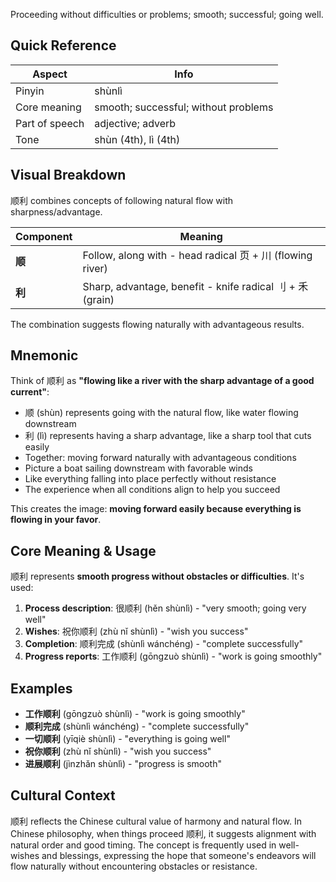 Proceeding without difficulties or problems; smooth; successful; going well.

## Quick Reference

| Aspect         | Info                                 |
| -------------- | ------------------------------------ |
| Pinyin         | shùnlì                               |
| Core meaning   | smooth; successful; without problems |
| Part of speech | adjective; adverb                    |
| Tone           | shùn (4th), lì (4th)                 |

## Visual Breakdown

顺利 combines concepts of following natural flow with sharpness/advantage.

| Component | Meaning                                                   |
| --------- | --------------------------------------------------------- |
| **顺**    | Follow, along with - head radical 页 + 川 (flowing river) |
| **利**    | Sharp, advantage, benefit - knife radical 刂 + 禾 (grain) |

The combination suggests flowing naturally with advantageous results.

## Mnemonic

Think of 顺利 as **"flowing like a river with the sharp advantage of a good current"**:

- 顺 (shùn) represents going with the natural flow, like water flowing downstream
- 利 (lì) represents having a sharp advantage, like a sharp tool that cuts easily
- Together: moving forward naturally with advantageous conditions
- Picture a boat sailing downstream with favorable winds
- Like everything falling into place perfectly without resistance
- The experience when all conditions align to help you succeed

This creates the image: **moving forward easily because everything is flowing in your favor**.

## Core Meaning & Usage

顺利 represents **smooth progress without obstacles or difficulties**. It's used:

1. **Process description**: 很顺利 (hěn shùnlì) - "very smooth; going very well"
2. **Wishes**: 祝你顺利 (zhù nǐ shùnlì) - "wish you success"
3. **Completion**: 顺利完成 (shùnlì wánchéng) - "complete successfully"
4. **Progress reports**: 工作顺利 (gōngzuò shùnlì) - "work is going smoothly"

## Examples

- **工作顺利** (gōngzuò shùnlì) - "work is going smoothly"
- **顺利完成** (shùnlì wánchéng) - "complete successfully"
- **一切顺利** (yīqiè shùnlì) - "everything is going well"
- **祝你顺利** (zhù nǐ shùnlì) - "wish you success"
- **进展顺利** (jìnzhǎn shùnlì) - "progress is smooth"

## Cultural Context

顺利 reflects the Chinese cultural value of harmony and natural flow. In Chinese philosophy, when
things proceed 顺利, it suggests alignment with natural order and good timing. The concept is
frequently used in well-wishes and blessings, expressing the hope that someone's endeavors will flow
naturally without encountering obstacles or resistance.
